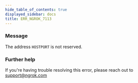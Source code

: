 ```yaml
---
hide_table_of_contents: true
displayed_sidebar: docs
title: ERR_NGROK_7113
---
```




### Message

The address `HOSTPORT` is not reserved.

<ErrorDetails error="err_ngrok_7113" />

### Further help

If you're having trouble resolving this error, please reach out to [support@ngrok.com](mailto:support@ngrok.com?subject=Help%20with%20ERR_NGROK_7113)
